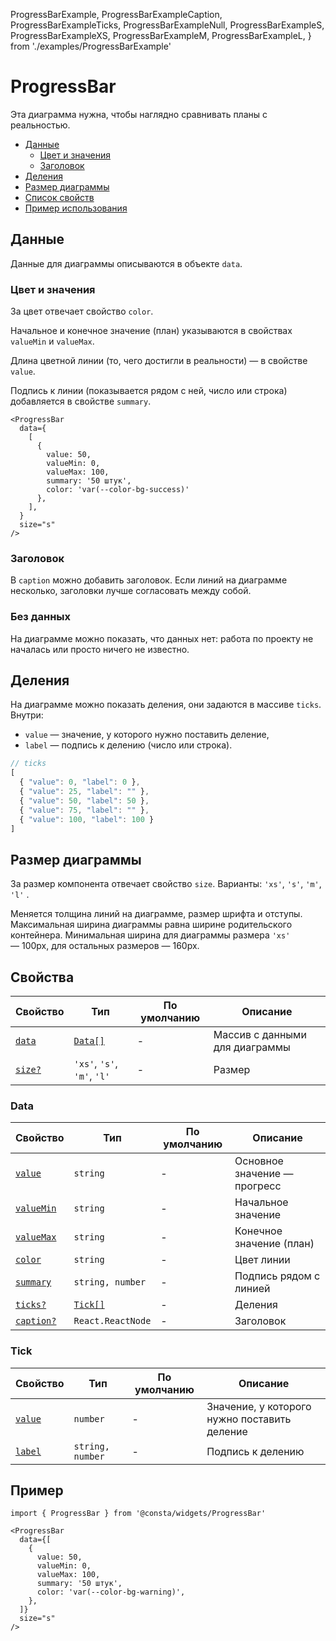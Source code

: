   ProgressBarExample,
  ProgressBarExampleCaption,
  ProgressBarExampleTicks,
  ProgressBarExampleNull,
  ProgressBarExampleS,
  ProgressBarExampleXS,
  ProgressBarExampleM,
  ProgressBarExampleL,
} from './examples/ProgressBarExample'

# ProgressBar

Эта диаграмма нужна, чтобы наглядно сравнивать планы с реальностью.

- [Данные](#данные)
  - [Цвет и значения](#цвет-и-значения)
  - [Заголовок](#заголовок)
- [Деления](#деления)
- [Размер диаграммы](#размер-диаграммы)
- [Список свойств](#свойства)
- [Пример использования](#пример)

## Данные

Данные для диаграммы описываются в объекте `data`.

### Цвет и значения

За цвет отвечает свойство `color`.

Начальное и конечное значение (план) указываются в свойствах `valueMin` и `valueMax`.

Длина цветной линии (то, чего достигли в реальности) — в свойстве `value`.

Подпись к линии (показывается рядом с ней, число или строка) добавляется в свойстве `summary`.

<ProgressBarExample />

```tsx
<ProgressBar
  data={
    [
      {
        value: 50,
        valueMin: 0,
        valueMax: 100,
        summary: '50 штук',
        color: 'var(--color-bg-success)'
      },
    ],
  }
  size="s"
/>
```

### Заголовок

В `caption` можно добавить заголовок.
Если линий на диаграмме несколько, заголовки лучше согласовать между собой.

<ProgressBarExampleCaption />

### Без данных

На диаграмме можно показать, что данных нет: работа по проекту не началась или просто ничего не известно.

<ProgressBarExampleNull />

## Деления

На диаграмме можно показать деления, они задаются в массиве `ticks`. Внутри:

- `value` — значение, у которого нужно поставить деление,
- `label` — подпись к делению (число или строка).

<ProgressBarExampleTicks />

```ts
// ticks
[
  { "value": 0, "label": 0 },
  { "value": 25, "label": "" },
  { "value": 50, "label": 50 },
  { "value": 75, "label": "" },
  { "value": 100, "label": 100 }
]
```

## Размер диаграммы

За размер компонента отвечает свойство `size`. Варианты: `'xs'`, `'s'`, `'m'`, `'l'` .

Меняется толщина линий на диаграмме, размер шрифта и отступы.
Максимальная ширина диаграммы равна ширине родительского контейнера.
Минимальная ширина для диаграммы размера `'xs'` — 100px, для остальных размеров — 160px.

<ProgressBarExampleXS />
<ProgressBarExampleS />
<ProgressBarExampleM />
<ProgressBarExampleL />

## Свойства

<!-- props:start -->

| Свойство                     | Тип                         | По умолчанию | Описание                       |
| ---------------------------- | --------------------------- | ------------ | ------------------------------ |
| [`data`](#данные)            | [`Data[]`](#data)           | -            | Массив с данными для диаграммы |
| [`size?`](#размер-диаграммы) | `'xs'`, `'s'`, `'m'`, `'l'` | -            | Размер                         |

### Data

| Свойство                       | Тип               | По умолчанию | Описание                     |
| ------------------------------ | ----------------- | ------------ | ---------------------------- |
| [`value`](#цвет-и-значения)    | `string`          | -            | Основное значение — прогресс |
| [`valueMin`](#цвет-и-значения) | `string`          | -            | Начальное значение           |
| [`valueMax`](#цвет-и-значения) | `string`          | -            | Конечное значение (план)     |
| [`color`](#цвет-и-значения)    | `string`          | -            | Цвет линии                   |
| [`summary`](#цвет-и-значения)  | `string, number`  | -            | Подпись рядом с линией       |
| [`ticks?`](#деления)           | [`Tick[]`](#tick) | -            | Деления                      |
| [`caption?`](#заголовок)       | `React.ReactNode` | -            | Заголовок                    |

### Tick

| Свойство            | Тип              | По умолчанию | Описание                                     |
| ------------------- | ---------------- | ------------ | -------------------------------------------- |
| [`value`](#деления) | `number`         | -            | Значение, у которого нужно поставить деление |
| [`label`](#деления) | `string, number` | -            | Подпись к делению                            |

## Пример

```tsx
import { ProgressBar } from '@consta/widgets/ProgressBar'

<ProgressBar
  data={[
    {
      value: 50,
      valueMin: 0,
      valueMax: 100,
      summary: '50 штук',
      color: 'var(--color-bg-warning)',
    },
  ]}
  size="s"
/>
```
